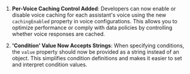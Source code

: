 1. **Per-Voice Caching Control Added**: Developers can now enable or disable voice caching for each assistant's voice using the new `cachingEnabled` property in voice configurations. This allows you to optimize performance or comply with data policies by controlling whether voice responses are cached.

2. **'Condition' Value Now Accepts Strings**: When specifying conditions, the `value` property should now be provided as a string instead of an object. This simplifies condition definitions and makes it easier to set and interpret condition values.